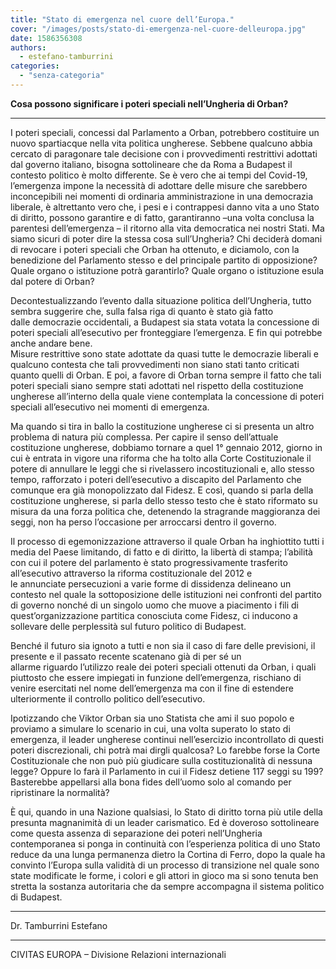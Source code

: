 ```yaml
---
title: "Stato di emergenza nel cuore dell’Europa."
cover: "/images/posts/stato-di-emergenza-nel-cuore-delleuropa.jpg"
date: 1586356308
authors:
  - estefano-tamburrini
categories: 
  - "senza-categoria"
---
```


**Cosa possono significare i poteri speciali nell’Ungheria di Orban?**

* * *

I poteri speciali, concessi dal Parlamento a Orban, potrebbero costituire un nuovo spartiacque nella vita politica ungherese. Sebbene qualcuno abbia cercato di paragonare tale decisione con i provvedimenti restrittivi adottati dal governo italiano, bisogna sottolineare che da Roma a Budapest il contesto politico è molto differente. Se è vero che ai tempi del Covid-19, l’emergenza impone la necessità di adottare delle misure che sarebbero inconcepibili nei momenti di ordinaria amministrazione in una democrazia liberale, è altrettanto vero che, i pesi e i contrappesi danno vita a uno Stato di diritto, possono garantire e di fatto, garantiranno –una volta conclusa la parentesi dell’emergenza – il ritorno alla vita democratica nei nostri Stati. Ma siamo sicuri di poter dire la stessa cosa sull’Ungheria? Chi deciderà domani di revocare i poteri speciali che Orban ha ottenuto, e diciamolo, con la benedizione del Parlamento stesso e del principale partito di opposizione? Quale organo o istituzione potrà garantirlo? Quale organo o istituzione esula dal potere di Orban?

Decontestualizzando l’evento dalla situazione politica dell’Ungheria, tutto sembra suggerire che, sulla falsa riga di quanto è stato già fatto dalle democrazie occidentali, a Budapest sia stata votata la concessione di poteri speciali all’esecutivo per fronteggiare l’emergenza. E fin qui potrebbe anche andare bene.   
Misure restrittive sono state adottate da quasi tutte le democrazie liberali e qualcuno contesta che tali provvedimenti non siano stati tanto criticati quanto quelli di Orban. E poi, a favore di Orban torna sempre il fatto che tali poteri speciali siano sempre stati adottati nel rispetto della costituzione ungherese all’interno della quale viene contemplata la concessione di poteri speciali all’esecutivo nei momenti di emergenza. 

Ma quando si tira in ballo la costituzione ungherese ci si presenta un altro problema di natura più complessa. Per capire il senso dell’attuale costituzione ungherese, dobbiamo tornare a quel 1° gennaio 2012, giorno in cui è entrata in vigore una riforma che ha tolto alla Corte Costituzionale il potere di annullare le leggi che si rivelassero incostituzionali e, allo stesso tempo, rafforzato i poteri dell’esecutivo a discapito del Parlamento che comunque era già monopolizzato dal Fidesz. E così, quando si parla della costituzione ungherese, si parla dello stesso testo che è stato riformato su misura da una forza politica che, detenendo la stragrande maggioranza dei seggi, non ha perso l’occasione per arroccarsi dentro il governo.

Il processo di egemonizzazione attraverso il quale Orban ha inghiottito tutti i media del Paese limitando, di fatto e di diritto, la libertà di stampa; l’abilità con cui il potere del parlamento è stato progressivamente trasferito all’esecutivo attraverso la riforma costituzionale del 2012 e le annunciate persecuzioni a varie forme di dissidenza delineano un contesto nel quale la sottoposizione delle istituzioni nei confronti del partito di governo nonché di un singolo uomo che muove a piacimento i fili di quest’organizzazione partitica conosciuta come Fidesz, ci inducono a sollevare delle perplessità sul futuro politico di Budapest. 

Benché il futuro sia ignoto a tutti e non sia il caso di fare delle previsioni, il presente e il passato recente scatenano già di per sé un allarme riguardo l’utilizzo reale dei poteri speciali ottenuti da Orban, i quali piuttosto che essere impiegati in funzione dell’emergenza, rischiano di venire esercitati nel nome dell’emergenza ma con il fine di estendere ulteriormente il controllo politico dell’esecutivo. 

Ipotizzando che Viktor Orban sia uno Statista che ami il suo popolo e proviamo a simulare lo scenario in cui, una volta superato lo stato di emergenza, il leader ungherese continui nell’esercizio incontrollato di questi poteri discrezionali, chi potrà mai dirgli qualcosa? Lo farebbe forse la Corte Costituzionale che non può più giudicare sulla costituzionalità di nessuna legge? Oppure lo farà il Parlamento in cui il Fidesz detiene 117 seggi su 199? Basterebbe appellarsi alla bona fides dell’uomo solo al comando per ripristinare la normalità? 

È qui, quando in una Nazione qualsiasi, lo Stato di diritto torna più utile della presunta magnanimità di un leader carismatico. Ed è doveroso sottolineare come questa assenza di separazione dei poteri nell’Ungheria contemporanea si ponga in continuità con l’esperienza politica di uno Stato reduce da una lunga permanenza dietro la Cortina di Ferro, dopo la quale ha convinto l’Europa sulla validità di un processo di transizione nel quale sono state modificate le forme, i colori e gli attori in gioco ma si sono tenuta ben stretta la sostanza autoritaria che da sempre accompagna il sistema politico di Budapest.

* * *

Dr. Tamburrini Estefano

* * *

CIVITAS EUROPA – Divisione Relazioni internazionali
